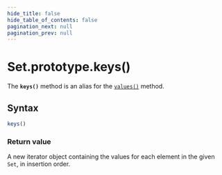 ```yaml
---
hide_title: false
hide_table_of_contents: false
pagination_next: null
pagination_prev: null
---
```

# Set.prototype.keys()

The **`keys()`** method is an alias for the [`values()`](../../../globals/Set/prototype/values.mdx) method.

## Syntax

```js
keys()
```

### Return value

A new iterator object containing the values for each element in the given
`Set`, in insertion order.
